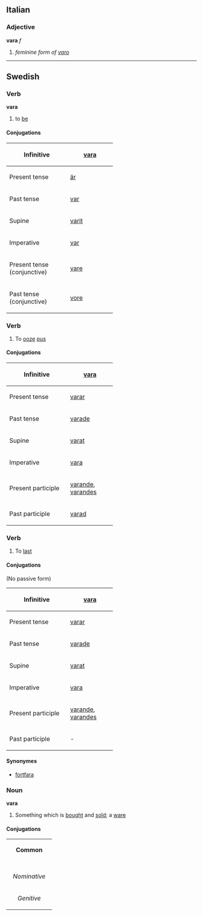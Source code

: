 ==Italian==
===Adjective===
'''vara''' ''f''

# ''feminine form of [[varo]]''

----
== Swedish ==
=== Verb ===
'''vara''' 
#to [[be]]
==== Conjugations ====
{| border=1 cellspacing=0
|- align=center
! width=145 bgcolor="#FFFFF0" | Infinitive
| width=105| [[vara]]
|- align=center
! width=145 bgcolor="#FFFFF0" | Present tense
| [[är]]
|- align=center
! width=145 bgcolor="#FFFFF0" | Past tense
| [[var]]
|- align=center
! width=145 bgcolor="#FFFFF0" | Supine
| [[varit]]
|- align=center
! width=145 bgcolor="#FFFFF0" | Imperative
| [[var]]
|- align=center
! width=145 bgcolor="#FFFFF0" | Present tense (conjunctive)
| colspan=2 | [[vare]]
|- align=center
! width=145 bgcolor="#FFFFF0" | Past tense (conjunctive)
| colspan=2 | [[vore]]
|}

=== Verb ===
#To [[ooze]] [[pus]]
==== Conjugations ====
{| border=1 cellspacing=0
|- align=center
! width=145 bgcolor="#FFFFF0" | Infinitive
| width=105| [[vara]]
|- align=center
! width=145 bgcolor="#FFFFF0" | Present tense
| [[varar]]
|- align=center
! width=145 bgcolor="#FFFFF0" | Past tense
| [[varade]]
|- align=center
! width=145 bgcolor="#FFFFF0" | Supine
| [[varat]]
|- align=center
! width=145 bgcolor="#FFFFF0" | Imperative
| [[vara]]
|- align=center
! width=145 bgcolor="#FFFFF0" | Present participle
| colspan=2 | [[varande]], [[varandes]]
|- align=center
! width=145 bgcolor="#FFFFF0" | Past participle
| colspan=2 | [[varad]]
|}


=== Verb ===
#To [[last]]
==== Conjugations ====
(No passive form)
{| border=1 cellspacing=0
|- align=center
! width=145 bgcolor="#FFFFF0" | Infinitive
| width=105 | [[vara]]
|- align=center
! width=145 bgcolor="#FFFFF0" | Present tense
| [[varar]]
|- align=center
! width=145 bgcolor="#FFFFF0" | Past tense
| [[varade]]
|- align=center
! width=145 bgcolor="#FFFFF0" | Supine
| [[varat]]
|- align=center
! width=145 bgcolor="#FFFFF0" | Imperative
| [[vara]]
|- align=center
! width=145 bgcolor="#FFFFF0" | Present participle
| colspan=2 | [[varande]], [[varandes]]
|- align=center
! width=125 bgcolor="#FFFFF0" | Past participle
| colspan=2 | -
|}


==== Synonymes ====
*[[fortfara]]

=== Noun ===
'''vara''' 
# Something which is [[bought]] and [[sold]]; a [[ware]]
====Conjugations====
{| border=1 cellspacing=0
| bgcolor="#FFFFF0" colspan=5 align=center | '''Common'''
|-
|- bgcolor="#FFFFF0" align=center
! rowspan=2 | 
| colspan=2 width=105| Singular 
| colspan=2 | Plural
|- bgcolor="#FFFFF0" align=center
| width=105 | ''Indefinite'' 
| width=105 | ''Definite'' 
| width=105 |  ''Indefinite'' 
|  width=105 | ''Definite''
|- align=center
| width=105 bgcolor="#FFFFF0" | ''Nominative'' 
| [[vara]]
| [[varan]]
| [[varor]]
| [[varorna]]
|- align=center
| width=105 bgcolor="#FFFFF0" | ''Genitive'' 
| [[varas]]
| [[varans]]
| [[varors]]
| [[varornas]]
|}